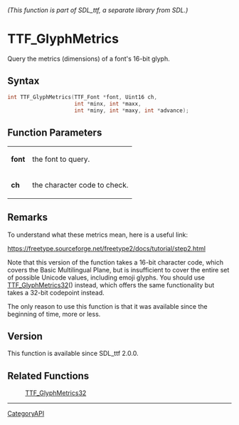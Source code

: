 ====== (This function is part of SDL_ttf, a separate library from SDL.) ======
= TTF_GlyphMetrics =

Query the metrics (dimensions) of a font's 16-bit glyph.

== Syntax ==

<syntaxhighlight lang='c'>
int TTF_GlyphMetrics(TTF_Font *font, Uint16 ch,
                     int *minx, int *maxx,
                     int *miny, int *maxy, int *advance);
</syntaxhighlight>

== Function Parameters ==

{|
|'''font'''
|the font to query.
|-
|'''ch'''
|the character code to check.
|}

== Remarks ==

To understand what these metrics mean, here is a useful link:

https://freetype.sourceforge.net/freetype2/docs/tutorial/step2.html

Note that this version of the function takes a 16-bit character code, which
covers the Basic Multilingual Plane, but is insufficient to cover the
entire set of possible Unicode values, including emoji glyphs. You should
use [[TTF_GlyphMetrics32]]() instead, which offers the same functionality
but takes a 32-bit codepoint instead.

The only reason to use this function is that it was available since the
beginning of time, more or less.

== Version ==

This function is available since SDL_ttf 2.0.0.

== Related Functions ==

:[[TTF_GlyphMetrics32]]

----
[[CategoryAPI]]


